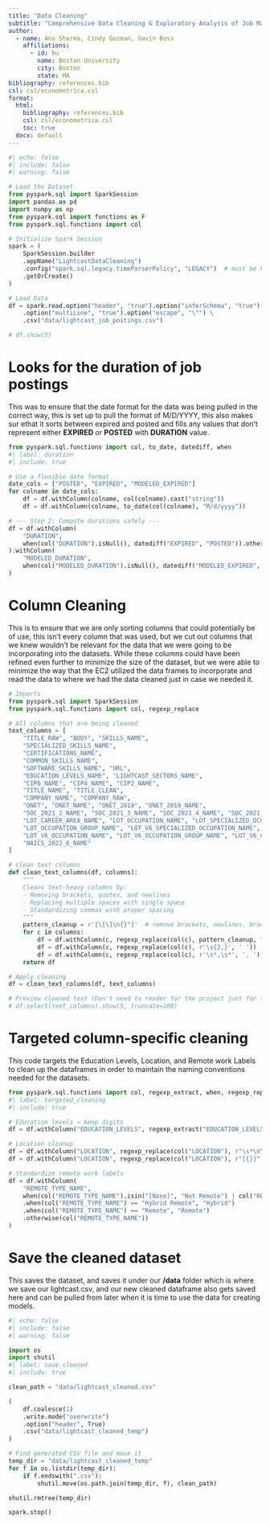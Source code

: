 ```yaml
---
title: "Data Cleaning"
subtitle: "Comprehensive Data Cleaning & Exploratory Analysis of Job Market Trends"
author:
  - name: Anu Sharma, Cindy Guzman, Gavin Boss
    affiliations:
      - id: bu
        name: Boston University
        city: Boston
        state: MA
bibliography: references.bib
csl: csl/econometrica.csl
format:
  html:
    bibliography: references.bib
    csl: csl/econometrica.csl
    toc: true
  docx: default
---
```



```python
#| echo: false
#| include: false
#| warning: false

# Load the Dataset
from pyspark.sql import SparkSession
import pandas as pd
import numpy as np
from pyspark.sql import functions as F
from pyspark.sql.functions import col

# Initialize Spark Session
spark = (
    SparkSession.builder
    .appName("LightcastDataCleaning")
    .config("spark.sql.legacy.timeParserPolicy", "LEGACY")  # must be here!
    .getOrCreate()
)

# Load Data
df = spark.read.option("header", "true").option("inferSchema", "true") \
    .option("multiLine", "true").option("escape", "\"") \
    .csv("data/lightcast_job_postings.csv")

# df.show(5)
```

# Looks for the duration of job postings 

This was to ensure that the date format for the data was being pulled in the correct way, this is set up to pull the format of M/D/YYYY, this also makes sur ethat it sorts between expired and posted and fills any values that don't represent either **EXPIRED** or **POSTED** with **DURATION** value.
```python
from pyspark.sql.functions import col, to_date, datediff, when
#| label: duration
#| include: true

# Use a flexible date format
date_cols = ["POSTED", "EXPIRED", "MODELED_EXPIRED"]
for colname in date_cols:
    df = df.withColumn(colname, col(colname).cast("string"))
    df = df.withColumn(colname, to_date(col(colname), "M/d/yyyy"))

# --- Step 2: Compute durations safely ---
df = df.withColumn(
    "DURATION",
    when(col("DURATION").isNull(), datediff("EXPIRED", "POSTED")).otherwise(col("DURATION"))
).withColumn(
    "MODELED_DURATION",
    when(col("MODELED_DURATION").isNull(), datediff("MODELED_EXPIRED", "POSTED")).otherwise(col("MODELED_DURATION"))
)

```

# Column Cleaning

This is to ensure that we are only sorting columns that could potentially be of use, this isn't every column that was used, but we cut out columns that we knew wouldn't be relevant for the data that we were going to be incorporating into the datasets. While these columns could have been refined even further to minimize the size of the dataset, but we were able to minimize the way that the EC2 utilized the data frames to incorporate and read the data to where we had the data cleaned just in case we needed it.

```python
# Imports
from pyspark.sql import SparkSession
from pyspark.sql.functions import col, regexp_replace

# All columns that are being cleaned
text_columns = [
    "TITLE_RAW", "BODY", "SKILLS_NAME",
    "SPECIALIZED_SKILLS_NAME",
    "CERTIFICATIONS_NAME",
    "COMMON_SKILLS_NAME",
    "SOFTWARE_SKILLS_NAME", "URL",
    "EDUCATION_LEVELS_NAME", "LIGHTCAST_SECTORS_NAME",
    "CIP6_NAME", "CIP4_NAME", "CIP2_NAME",
    "TITLE_NAME", "TITLE_CLEAN",
    "COMPANY_NAME", "COMPANY_RAW",
    "ONET", "ONET_NAME", "ONET_2019", "ONET_2019_NAME",
    "SOC_2021_2_NAME", "SOC_2021_3_NAME", "SOC_2021_4_NAME", "SOC_2021_5_NAME",
    "LOT_CAREER_AREA_NAME", "LOT_OCCUPATION_NAME", "LOT_SPECIALIZED_OCCUPATION_NAME",
    "LOT_OCCUPATION_GROUP_NAME", "LOT_V6_SPECIALIZED_OCCUPATION_NAME",
    "LOT_V6_OCCUPATION_NAME", "LOT_V6_OCCUPATION_GROUP_NAME", "LOT_V6_CAREER_AREA_NAME",
    "NAICS_2022_6_NAME"
]

# clean text columns
def clean_text_columns(df, columns):
    """
    Cleans text-heavy columns by:
    - Removing brackets, quotes, and newlines
    - Replacing multiple spaces with single space
    - Standardizing commas with proper spacing
    """
    pattern_cleanup = r'[\[\]\n{}"]'  # remove brackets, newlines, braces, quotes
    for c in columns:
        df = df.withColumn(c, regexp_replace(col(c), pattern_cleanup, ""))
        df = df.withColumn(c, regexp_replace(col(c), r'\s{2,}', ' '))  # multiple spaces → 1 space
        df = df.withColumn(c, regexp_replace(col(c), r'\s*,\s*', ', '))  # standardize commas
    return df

# Apply cleaning
df = clean_text_columns(df, text_columns)

# Preview cleaned text (Don't need to render for the project just for testing)
# df.select(text_columns).show(5, truncate=100)

```

# Targeted column-specific cleaning

This code targets the Education Levels, Location, and Remote work Labels to clean up the dataframes in order to maintain the naming conventions needed for the datasets.
```python
from pyspark.sql.functions import col, regexp_extract, when, regexp_replace
#| label: targeted_cleaning
#| include: true

# Education levels → keep digits
df = df.withColumn("EDUCATION_LEVELS", regexp_extract("EDUCATION_LEVELS", r'(\d+)', 1))

# Location cleanup
df = df.withColumn("LOCATION", regexp_replace(col("LOCATION"), r"\s*\n\s*", " "))
df = df.withColumn("LOCATION", regexp_replace(col("LOCATION"), r"[{}]", ""))

# Standardize remote work labels
df = df.withColumn(
    "REMOTE_TYPE_NAME",
    when(col("REMOTE_TYPE_NAME").isin("[None]", "Not Remote") | col("REMOTE_TYPE_NAME").isNull(), "On-Site")
    .when(col("REMOTE_TYPE_NAME") == "Hybrid Remote", "Hybrid")
    .when(col("REMOTE_TYPE_NAME") == "Remote", "Remote")
    .otherwise(col("REMOTE_TYPE_NAME"))
)
```

# Save the cleaned dataset

This saves the dataset, and saves it under our **/data** folder which is where we save our lightcast.csv, and our new cleaned dataframe also gets saved here and can be pulled from later when it is time to use the data for creating models.
```python
#| echo: false
#| include: false
#| warning: false

import os
import shutil
#| label: save_cleaned
#| include: true

clean_path = "data/lightcast_cleaned.csv"

(
    df.coalesce(1)
    .write.mode("overwrite")
    .option("header", True)
    .csv("data/lightcast_cleaned_temp")
)

# Find generated CSV file and move it
temp_dir = "data/lightcast_cleaned_temp"
for f in os.listdir(temp_dir):
    if f.endswith(".csv"):
        shutil.move(os.path.join(temp_dir, f), clean_path)

shutil.rmtree(temp_dir)

spark.stop()
```